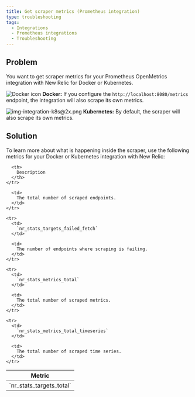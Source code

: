 ```yaml
---
title: Get scraper metrics (Prometheus integration)
type: troubleshooting
tags:
  - Integrations
  - Prometheus integrations
  - Troubleshooting
---
```


## Problem

You want to get scraper metrics for your Prometheus OpenMetrics integration with New Relic for Docker or Kubernetes.

![Docker icon](./images/docker-logo-crop.png "Docker icon") **Docker:** If you configure the `http://localhost:8080/metrics` endpoint, the integration will also scrape its own metrics.

![img-integration-k8s@2x.png](./images/img-integration-k8s%402x.png "img-integration-k8s@2x.png") **Kubernetes:** By default, the scraper will also scrape its own metrics.

## Solution

To learn more about what is happening inside the scraper, use the following metrics for your Docker or Kubernetes integration with New Relic:

<Table>
  <thead>
    <tr>
      <th>
        Metric
      </th>

      <th>
        Description
      </th>
    </tr>
  </thead>

  <tbody>
    <tr>
      <td>
        `nr_stats_targets_total`
      </td>

      <td>
        The total number of scraped endpoints.
      </td>
    </tr>

    <tr>
      <td>
        `nr_stats_targets_failed_fetch`
      </td>

      <td>
        The number of endpoints where scraping is failing.
      </td>
    </tr>

    <tr>
      <td>
        `nr_stats_metrics_total`
      </td>

      <td>
        The total number of scraped metrics.
      </td>
    </tr>

    <tr>
      <td>
        `nr_stats_metrics_total_timeseries`
      </td>

      <td>
        The total number of scraped time series.
      </td>
    </tr>
  </tbody>
</Table>
